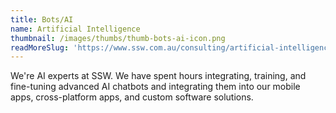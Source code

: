 ```yaml
---
title: Bots/AI
name: Artificial Intelligence
thumbnail: /images/thumbs/thumb-bots-ai-icon.png
readMoreSlug: 'https://www.ssw.com.au/consulting/artificial-intelligence'
---
```


We're AI experts at SSW. We have spent hours integrating, training, and fine-tuning advanced AI chatbots and integrating them into our mobile apps, cross-platform apps, and custom software solutions.
